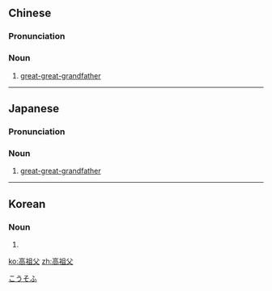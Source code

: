 ==Chinese==
{{zh-forms|type=12}}

===Pronunciation===
{{zh-pron
|m=gāozǔfù
|c=gou1 zou2 fu6
|cat=n
}}

===Noun===
{{zh-noun}}

# [[great-great-grandfather]] {{gloss|the father of someone's great-grandparent}}

{{zh-cat|Family}}

----

==Japanese==
{{ja-kanjitab|こう|そ|ふ|yomi=o}}

===Pronunciation===
{{ja-pron|こうそふ|y=o}}

===Noun===
{{ja-noun|こうそふ}}

# [[great-great-grandfather]] {{gloss|the father of someone's great-grandparent}}

[[Category:ja:Family|こうそふ]]

----

==Korean==
{{ko-hanjatab}}

===Noun===
{{ko-noun|hj|hangeul=고조부}}

# {{hanja form of|고조부|[[great-great-grandfather]] {{gloss|the father of someone's great-grandparent}}}}

[[ko:高祖父]]
[[zh:高祖父]]